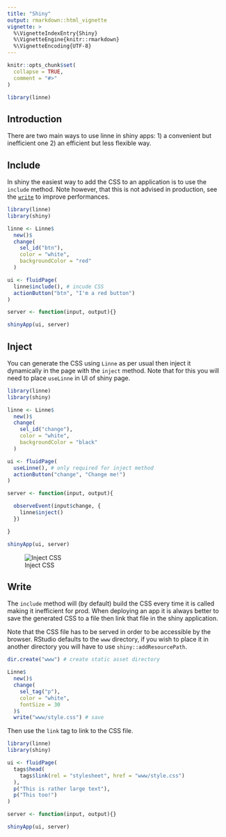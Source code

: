 ```yaml
---
title: "Shiny"
output: rmarkdown::html_vignette
vignette: >
  %\VignetteIndexEntry{Shiny}
  %\VignetteEngine{knitr::rmarkdown}
  %\VignetteEncoding{UTF-8}
---
```


```r
knitr::opts_chunk$set(
  collapse = TRUE,
  comment = "#>"
)

library(linne)
```

## Introduction

There are two main ways to use linne in shiny apps: 1) a convenient but inefficient one 2) an efficient but less flexible way.

## Include

In shiny the easiest way to add the CSS to an application is to use the `include` method. Note however, that this is not advised in production, see the [`write`](#write) to improve performances.

```r
library(linne)
library(shiny)

linne <- Linne$
  new()$
  change(
    sel_id("btn"),
    color = "white",
    backgroundColor = "red"
  )

ui <- fluidPage(
  linne$include(), # incude CSS
  actionButton("btn", "I'm a red button")
)

server <- function(input, output){}

shinyApp(ui, server)
```

## Inject

You can generate the CSS using `Linne` as per usual then inject it dynamically in the page with the `inject` method. Note that for this you will need to place `useLinne` in UI of shiny page.

```r
library(linne)
library(shiny)

linne <- Linne$
  new()$
  change(
    sel_id("change"),
    color = "white",
    backgroundColor = "black"
  )

ui <- fluidPage(
  useLinne(), # only required for inject method
  actionButton("change", "Change me!")
)

server <- function(input, output){

  observeEvent(input$change, {
    linne$inject()
  })

}

shinyApp(ui, server)
```

![Inject CSS](linne-inject.gif)

## Write

The `include` method will (by default) build the CSS every time it is called making it inefficient for prod. When deploying an app it is always better to save the generated CSS to a file then link that file in the shiny application. 

Note that the CSS file has to be served in order to be accessible by the browser. RStudio defaults to the `www` directory, if you wish to place it in another directory you will have to use `shiny::addResourcePath`.

```r
dir.create("www") # create static asset directory

Linne$
  new()$
  change(
    sel_tag("p"),
    color = "white",
    fontSize = 30
  )$
  write("www/style.css") # save 
```

Then use the `link` tag to link to the CSS file.

```r
library(linne)
library(shiny)

ui <- fluidPage(
  tags$head(
    tags$link(rel = "stylesheet", href = "www/style.css")
  ),
  p("This is rather large text"),
  p("This too!")
)

server <- function(input, output){}

shinyApp(ui, server)
```
